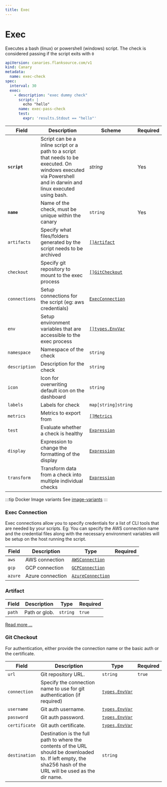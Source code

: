 ```yaml
---
title: Exec
---
```


# <Icon name="console" /> Exec

<Standard />

Executes a bash (linux) or powershell (windows) script. The check is considered passing if the script exits with `0`

```yaml
apiVersion: canaries.flanksource.com/v1
kind: Canary
metadata:
  name: exec-check
spec:
  interval: 30
  exec:
    - description: "exec dummy check"
      script: |
        echo "hello"
      name: exec-pass-check
      test:
        expr: 'results.Stdout == "hello"'
```

| Field         | Description                                                                                                                                                    | Scheme                                                                          | Required |
| ------------- | -------------------------------------------------------------------------------------------------------------------------------------------------------------- | ------------------------------------------------------------------------------- | -------- |
| **`script`**  | Script can be a inline script or a path to a script that needs to be executed. On windows executed via Powershell and in darwin and linux executed using bash. | _string_                                                                        | Yes      |
| **`name`**    | Name of the check, must be unique within the canary                                                                                                            | `string`                                                                        | Yes      |
| `artifacts`   | Specify what files/folders generated by the script needs to be archived                                                                                        | [`[]Artifact`](#artifact)                                                       |          |
| `checkout`    | Specify git repository to mount to the exec process                                                                                                            | [`[]GitCheckout`](#git-checkout)                                                |          |
| `connections` | Setup connections for the script (eg: aws credentials)                                                                                                         | [`ExecConnection`](#exec-connection)                                            |          |
| `env`         | Setup environment variables that are accessible to the exec process                                                                                            | [`[]types.EnvVar`](https://pkg.go.dev/github.com/flanksource/duty/types#EnvVar) |          |
| `namespace`   | Namespace of the check                                                                                                                                         | `string`                                                                        |          |
| `description` | Description for the check                                                                                                                                      | `string`                                                                        |          |
| `icon`        | Icon for overwriting default icon on the dashboard                                                                                                             | `string`                                                                        |          |
| `labels`      | Labels for check                                                                                                                                               | `map[string]string`                                                             |          |
| `metrics`     | Metrics to export from                                                                                                                                         | [`[]Metrics`](../concepts/metrics-exporter)                                     |          |
| `test`        | Evaluate whether a check is healthy                                                                                                                            | [`Expression`](../concepts/health-evaluation)                                   |          |
| `display`     | Expression to change the formatting of the display                                                                                                             | [`Expression`](../concepts/display-formatting)                                  |          |
| `transform`   | Transform data from a check into multiple individual checks                                                                                                    | [`Expression`](../concepts/transforms)                                          |          |

:::tip Docker Image variants
See [image-variants](../concepts/image-variants)
:::

### Exec Connection

Exec connections allow you to specify credentials for a list of CLI tools that are needed by your scripts. Eg: You can specify the AWS connection name and the credential files along with the necessary environment variables
will be setup on the host running the script.

| Field   | Description      | Type                                                              | Required |
| ------- | ---------------- | ----------------------------------------------------------------- | -------- |
| `aws`   | AWS connection   | [`AWSConnection`](../reference/connections.md#aws-connection)     |          |
| `gcp`   | GCP connection   | [`GCPConnection`](../reference/connections.md#gcp-connection)     |          |
| `azure` | Azure connection | [`AzureConnection`](../reference/connections.md#azure-connection) |          |

### Artifact

| Field  | Description   | Type     | Required |
| ------ | ------------- | -------- | -------- |
| `path` | Path or glob. | `string` | `true`   |

[Read more ...](../concepts/artifacts)

### Git Checkout

For authentication, either provide the connection name or the basic auth or the certificate.

| Field         | Description                                                                                                                                                    | Type                                                                          | Required |
| ------------- | -------------------------------------------------------------------------------------------------------------------------------------------------------------- | ----------------------------------------------------------------------------- | -------- |
| `url`         | Git repository URL.                                                                                                                                            | `string`                                                                      | `true`   |
| `connection`  | Specify the connection name to use for git authentication (if required)                                                                                        | [`types.EnvVar`](https://pkg.go.dev/github.com/flanksource/duty/types#EnvVar) |          |
| `username`    | Git auth username.                                                                                                                                             | [`types.EnvVar`](https://pkg.go.dev/github.com/flanksource/duty/types#EnvVar) |          |
| `password`    | Git auth password.                                                                                                                                             | [`types.EnvVar`](https://pkg.go.dev/github.com/flanksource/duty/types#EnvVar) |          |
| `certificate` | Git auth certificate.                                                                                                                                          | [`types.EnvVar`](https://pkg.go.dev/github.com/flanksource/duty/types#EnvVar) |          |
| `destination` | Destination is the full path to where the contents of the URL should be downloaded to. If left empty, the sha256 hash of the URL will be used as the dir name. | `string`                                                                      |          |
